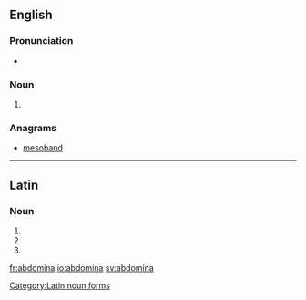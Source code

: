 ==English==

===Pronunciation===
* {{a|US}} {{IPA|/æb.ˈdɑm.ə.nə/|lang=en}}

===Noun===
{{head|en|plural}}

# {{plural of|abdomen|lang=en}}

===Anagrams===
* [[mesoband#English|mesoband]]

----

==Latin==

===Noun===
{{head|la}} {{g|n}}

# {{inflection of|abdōmen||nom|p|lang=la}}
# {{inflection of|abdōmen||acc|p|lang=la}}
# {{inflection of|abdōmen||voc|p|lang=la}}

[[Category:Latin noun forms]]

[[fr:abdomina]]
[[io:abdomina]]
[[sv:abdomina]]